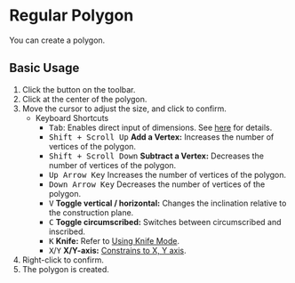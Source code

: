 
# Regular Polygon

<Reference shortcut='' command='Polygon' button='Toolbar' buttonIcon='button-regular-polygon'/>

You can create a polygon.

## Basic Usage

1. Click the <ButtonIcon type="button-regular-polygon" /> button on the toolbar.
2. Click at the center of the polygon.
3. Move the cursor to adjust the size, and click to confirm.
   - <Kst>Keyboard Shortcuts</Kst>
      - <kbd>Tab</kbd>: Enables direct input of dimensions. See [here](/tool/sketching-essentials#specify-dimensions-numerically) for details.
      - <kbd>Shift + Scroll Up</kbd> **Add a Vertex:** Increases the number of vertices of the polygon.
      - <kbd>Shift + Scroll Down</kbd> **Subtract a Vertex:** Decreases the number of vertices of the polygon.
      - <kbd>Up Arrow Key</kbd> Increases the number of vertices of the polygon.
      - <kbd>Down Arrow Key</kbd> Decreases the number of vertices of the polygon.
      - <kbd>V</kbd> **Toggle vertical / horizontal:** Changes the inclination relative to the construction plane.
      - <kbd>C</kbd> **Toggle circumscribed:** Switches between circumscribed and inscribed.
      - <kbd>K</kbd> **Knife:** Refer to [Using Knife Mode](/tool/sketching-essentials#use-knife-mode).
      - <kbd>X</kbd>/<kbd>Y</kbd> **X/Y-axis:** [Constrains to X, Y axis](/tool/sketching-essentials#constrain-to-an-axis).
4. Right-click to confirm.
5. The polygon is created.

<VideoPlayer fileName="polygon"/>